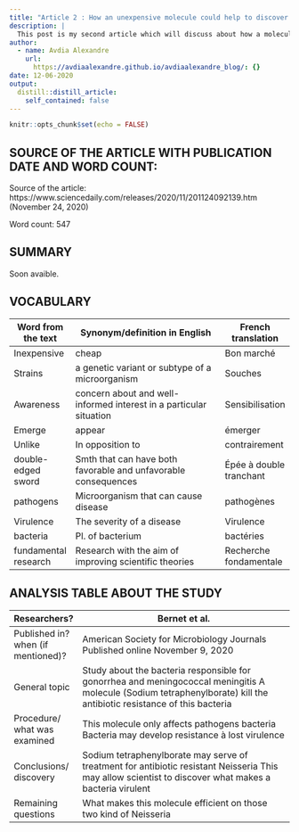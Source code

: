 ```yaml
---
title: "Article 2 : How an unexpensive molecule could help to discover the origin of bacteria virulence "
description: |
  This post is my second article which will discuss about how a molecule will help to discover what makes a bacterium a pathogen and so how it can lunch a pandemic.
author:
  - name: Avdia Alexandre
    url:
      https://avdiaalexandre.github.io/avdiaalexandre_blog/: {}
date: 12-06-2020
output:
  distill::distill_article:
    self_contained: false
---
```


```r
knitr::opts_chunk$set(echo = FALSE)
```
## SOURCE OF THE ARTICLE WITH PUBLICATION DATE AND WORD COUNT:

Source of the article: https://www.sciencedaily.com/releases/2020/11/201124092139.htm
(November 24, 2020)

Word count: 547


## SUMMARY 

Soon avaible.

## VOCABULARY
  
|     Word   from the text      |     Synonym/definition   in English                                         |     French   translation       |
|-------------------------------|-----------------------------------------------------------------------------|--------------------------------|
|     Inexpensive               |     cheap                                                                   |     Bon marché                 |
|     Strains                   |      a genetic variant or   subtype of a microorganism                      |     Souches                    |
|     Awareness                 |     concern about and well-informed interest in a   particular situation    |     Sensibilisation            |
|      Emerge                   |     appear                                                                  |     émerger                    |
|     Unlike                    |     In opposition to                                                        |     contrairement              |
|     double-edged sword        |     Smth that can have   both favorable and unfavorable consequences        |     Épée à double tranchant    |
|     pathogens                 |     Microorganism that   can cause disease                                  |     pathogènes                 |
|     Virulence                 |     The severity of a   disease                                             |     Virulence                  |
|     bacteria                  |     Pl. of bacterium                                                        |     bactéries                  |
|     fundamental   research    |     Research with the   aim of improving scientific theories                |     Recherche fondamentale     |

## ANALYSIS TABLE ABOUT THE STUDY
  
|     Researchers?                            |     Bernet et al.                                                                                                                                                                    |
|---------------------------------------------|--------------------------------------------------------------------------------------------------------------------------------------------------------------------------------------|
|     Published in? when   (if mentioned)?    |     American Society for Microbiology Journals     Published online November 9,   2020                                                                                               |
|     General topic                           |     Study about the bacteria responsible for   gonorrhea and meningococcal meningitis    A molecule (Sodium   tetraphenylborate) kill the antibiotic resistance of this bacteria     |
|     Procedure/     what was examined        |     This molecule   only affects pathogens bacteria     Bacteria may   develop resistance à lost virulence                                                                           |
|     Conclusions/   discovery                |     Sodium tetraphenylborate may serve of treatment for   antibiotic resistant Neisseria     This may allow scientist to discover what makes a   bacteria virulent                   |
|     Remaining questions                     |     What makes   this molecule efficient on those two kind of Neisseria                                                                                                              |



